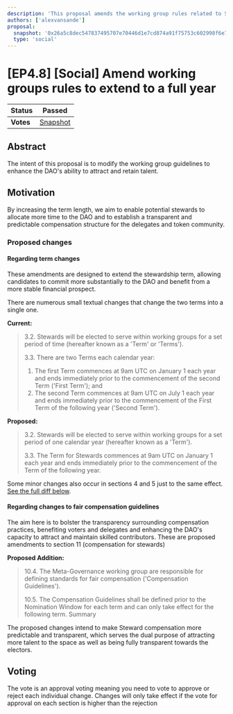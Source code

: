 ```yaml
---
description: 'This proposal amends the working group rules related to Steward term duration and compensation rules.'
authors: ['alexvansande']
proposal:
  snapshot: '0x26a5c8dec547837495707e70446d1e7cd874a91f75753c602998f6e70083a266'
  type: 'social'
---
```


# [EP4.8] [Social] Amend working groups rules to extend to a full year

| **Status** | Passed                                                                                                                   |
| ---------- | ------------------------------------------------------------------------------------------------------------------------ |
| **Votes**  | [Snapshot](https://snapshot.box/#/s:ens.eth/proposal/0x26a5c8dec547837495707e70446d1e7cd874a91f75753c602998f6e70083a266) |

## Abstract

The intent of this proposal is to modify the working group guidelines to enhance the DAO's ability to attract and retain talent.

## Motivation

By increasing the term length, we aim to enable potential stewards to allocate more time to the DAO and to establish a transparent and predictable compensation structure for the delegates and token community.

### Proposed changes

#### Regarding term changes

These amendments are designed to extend the stewardship term, allowing candidates to commit more substantially to the DAO and benefit from a more stable financial prospect.

There are numerous small textual changes that change the two terms into a single one.

**Current:**

> 3.2. Stewards will be elected to serve within working groups for a set period of time (hereafter known as a 'Term' or 'Terms').
>
> 3.3. There are two Terms each calendar year:
>
> 1. The first Term commences at 9am UTC on January 1 each year and ends immediately prior to the commencement of the second Term ('First Term'); and
> 2. The second Term commences at 9am UTC on July 1 each year and ends immediately prior to the commencement of the First Term of the following year ('Second Term').

**Proposed:**

> 3.2. Stewards will be elected to serve within working groups for a set period of one calendar year (hereafter known as a 'Term').
>
> 3.3. The Term for Stewards commences at 9am UTC on January 1 each year and ends immediately prior to the commencement of the Term of the following year.

Some minor changes also occur in sections 4 and 5 just to the same effect. [See the full diff below](https://github.com/ensdomains/governance-docs/pull/44/files).

#### Regarding changes to fair compensation guidelines

The aim here is to bolster the transparency surrounding compensation practices, benefiting voters and delegates and enhancing the DAO's capacity to attract and maintain skilled contributors. These are proposed amendments to section 11 (compensation for stewards)

**Proposed Addition:**

> 10.4. The Meta-Governance working group are responsible for defining standards for fair compensation ('Compensation Guidelines').
>
> 10.5. The Compensation Guidelines shall be defined prior to the Nomination Window for each term and can only take effect for the following term. Summary

The proposed changes intend to make Steward compensation more predictable and transparent, which serves the dual purpose of attracting more talent to the space as well as being fully transparent towards the electors.

## Voting

The vote is an approval voting meaning you need to vote to approve or reject each individual change. Changes will only take effect if the vote for approval on each section is higher than the rejection
